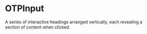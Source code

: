 # OTPInput

A series of interactive headings arranged vertically, each revealing a section of content when clicked.

